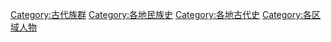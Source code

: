 [[Category:古代族群|Category:古代族群]]
[[Category:各地民族史|Category:各地民族史]]
[[Category:各地古代史|Category:各地古代史]]
[[Category:各区域人物|Category:各区域人物]]